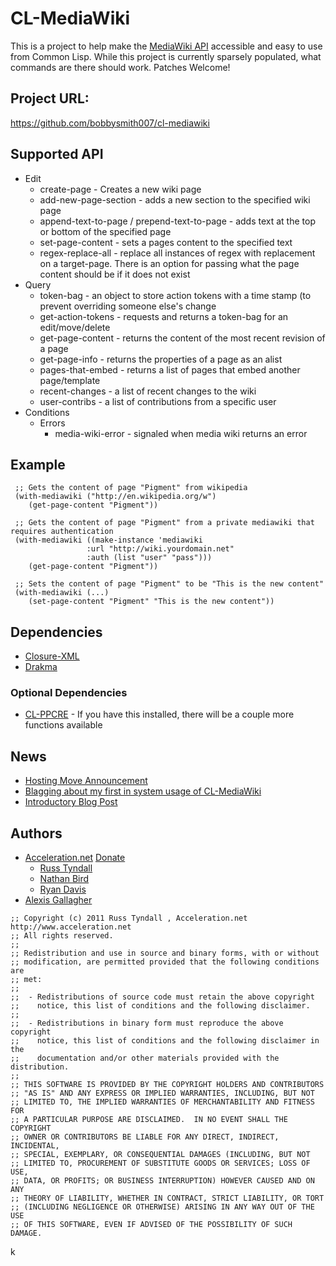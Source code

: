 = CL-MediaWiki =

This is a project to help make the [http://www.mediawiki.org/wiki/API MediaWiki API] accessible and easy to use from Common Lisp.  While this project is currently sparsely populated, what commands are there should work.  Patches Welcome!

== Project URL: ==

https://github.com/bobbysmith007/cl-mediawiki

== Supported API ==

* Edit
** create-page - Creates a new wiki page
** add-new-page-section - adds a new section to the specified wiki page
** append-text-to-page / prepend-text-to-page - adds text at the top or bottom of the specified page
** set-page-content - sets a pages content to the specified text
** regex-replace-all - replace all instances of regex with replacement on a target-page.  There is an option for passing what the page content should be if it does not exist
* Query 
** token-bag - an object to store action tokens with a time stamp (to prevent overriding someone else's change
** get-action-tokens - requests and returns a token-bag for an edit/move/delete
** get-page-content - returns the content of the most recent revision of a page
** get-page-info - returns the properties of a page as an alist
** pages-that-embed - returns a list of pages that embed another page/template
** recent-changes - a list of recent changes to the wiki
** user-contribs - a list of contributions from a specific user
* Conditions 
** Errors
*** media-wiki-error - signaled when media wiki returns an error

== Example ==

<pre>
 ;; Gets the content of page "Pigment" from wikipedia
 (with-mediawiki ("http://en.wikipedia.org/w")
    (get-page-content "Pigment"))

 ;; Gets the content of page "Pigment" from a private mediawiki that requires authentication
 (with-mediawiki ((make-instance 'mediawiki
				 :url "http://wiki.yourdomain.net"
				 :auth (list "user" "pass")))
    (get-page-content "Pigment"))

 ;; Sets the content of page "Pigment" to be "This is the new content"
 (with-mediawiki (...)
    (set-page-content "Pigment" "This is the new content"))
</pre>

== Dependencies ==

* [http://common-lisp.net/project/cxml/ Closure-XML]
* [http://weitz.de/drakma/ Drakma]

=== Optional Dependencies ===

* [http://weitz.de/cl-ppcre/ CL-PPCRE] - If you have this installed, there will be a couple more functions available

== News ==

* [http://russ.unwashedmeme.com/blog/?p=135 Hosting Move Announcement]
* [http://russ.unwashedmeme.com/blog/?p=52 Blagging about my first in system usage of CL-MediaWiki]
* [http://russ.unwashedmeme.com/blog/?p=43 Introductory Blog Post]

== Authors ==
* [http://www.acceleration.net/ Acceleration.net] [http://www.acceleration.net/programming/donate-to-acceleration-net/ Donate]
** [http://russ.unwashedmeme.com/blog Russ Tyndall]
** [http://the.unwashedmeme.com/blog Nathan Bird]
** [http://ryepup.unwashedmeme.com/blog Ryan Davis]
* [https://github.com/algal Alexis Gallagher]

<pre>
;; Copyright (c) 2011 Russ Tyndall , Acceleration.net http://www.acceleration.net
;; All rights reserved.
;;
;; Redistribution and use in source and binary forms, with or without
;; modification, are permitted provided that the following conditions are
;; met:
;;
;;  - Redistributions of source code must retain the above copyright
;;    notice, this list of conditions and the following disclaimer.
;;
;;  - Redistributions in binary form must reproduce the above copyright
;;    notice, this list of conditions and the following disclaimer in the
;;    documentation and/or other materials provided with the distribution.
;;
;; THIS SOFTWARE IS PROVIDED BY THE COPYRIGHT HOLDERS AND CONTRIBUTORS
;; "AS IS" AND ANY EXPRESS OR IMPLIED WARRANTIES, INCLUDING, BUT NOT
;; LIMITED TO, THE IMPLIED WARRANTIES OF MERCHANTABILITY AND FITNESS FOR
;; A PARTICULAR PURPOSE ARE DISCLAIMED.  IN NO EVENT SHALL THE COPYRIGHT
;; OWNER OR CONTRIBUTORS BE LIABLE FOR ANY DIRECT, INDIRECT, INCIDENTAL,
;; SPECIAL, EXEMPLARY, OR CONSEQUENTIAL DAMAGES (INCLUDING, BUT NOT
;; LIMITED TO, PROCUREMENT OF SUBSTITUTE GOODS OR SERVICES; LOSS OF USE,
;; DATA, OR PROFITS; OR BUSINESS INTERRUPTION) HOWEVER CAUSED AND ON ANY
;; THEORY OF LIABILITY, WHETHER IN CONTRACT, STRICT LIABILITY, OR TORT
;; (INCLUDING NEGLIGENCE OR OTHERWISE) ARISING IN ANY WAY OUT OF THE USE
;; OF THIS SOFTWARE, EVEN IF ADVISED OF THE POSSIBILITY OF SUCH DAMAGE.
</pre>k